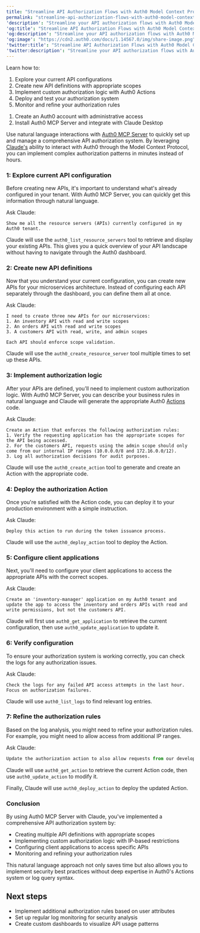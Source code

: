 ```yaml
---
title: "Streamline API Authorization Flows with Auth0 Model Context Protocol (MCP) Server"
permalink: "streamline-api-authorization-flows-with-auth0-model-context-protocol-mcp"
'description': "Streamline your API authorization flows with Auth0 Model Context Protocol (MCP) Server."
'og:title': "Streamline API Authorization Flows with Auth0 Model Context Protocol (MCP) Server"
'og:description': "Streamline your API authorization flows with Auth0 Model Context Protocol (MCP) Server."
'og:image': "https://cdn2.auth0.com/docs/1.14567.0/img/share-image.png"
'twitter:title': "Streamline API Authorization Flows with Auth0 Model Context Protocol (MCP) Server"
'twitter:description': "Streamline your API authorization flows with Auth0 Model Context Protocol (MCP) Server."
---
```


<Card title="Overview">

Learn how to:

1. Explore your current API configurations
2. Create new API definitions with appropriate scopes
3. Implement custom authorization logic with Auth0 Actions
4. Deploy and test your authorization system
5. Monitor and refine your authorization rules

</Card>

<Card title="Avant de commencer">

1. Create an Auth0 account with administrative access
2. Install Auth0 MCP Server and integrate with Claude Desktop

</Card>

Use natural language interactions with [Auth0 MCP Server](/docs/fr-ca/get-started/auth0-mcp-server) to quickly set up and manage a comprehensive API authorization system. By leveraging [Claude's](https://claude.ai/) ability to interact with Auth0 through the Model Context Protocol, you can implement complex authorization patterns in minutes instead of hours.

### 1: Explore current API configuration

Before creating new APIs, it's important to understand what's already configured in your tenant. With Auth0 MCP Server, you can quickly get this information through natural language.

Ask Claude:

``` lines
Show me all the resource servers (APIs) currently configured in my Auth0 tenant.
```

Claude will use the `auth0_list_resource_servers` tool to retrieve and display your existing APIs. This gives you a quick overview of your API landscape without having to navigate through the <Tooltip href="/docs/fr-ca/glossary?term=auth0-dashboard" tip="Auth0 Dashboard
Principal produit d’Auth0 pour configurer vos services." cta="Voir le glossaire">Auth0 dashboard</Tooltip>.

### 2: Create new API definitions

Now that you understand your current configuration, you can create new APIs for your microservices architecture. Instead of configuring each API separately through the dashboard, you can define them all at once.

Ask Claude:

``` lines
I need to create three new APIs for our microservices:
1. An inventory API with read and write scopes
2. An orders API with read and write scopes
3. A customers API with read, write, and admin scopes

Each API should enforce scope validation.
```

Claude will use the `auth0_create_resource_server` tool multiple times to set up these APIs.

### 3: Implement authorization logic

After your APIs are defined, you'll need to implement custom authorization logic. With Auth0 MCP Server, you can describe your business rules in natural language and Claude will generate the appropriate Auth0 [Actions](/docs/fr-ca/customize/actions) code.

Ask Claude:

``` lines
Create an Action that enforces the following authorization rules:
1. Verify the requesting application has the appropriate scopes for the API being accessed.
2. For the customers API, requests using the admin scope should only come from our internal IP ranges (10.0.0.0/8 and 172.16.0.0/12).
3. Log all authorization decisions for audit purposes.
```

Claude will use the `auth0_create_action` tool to generate and create an Action with the appropriate code.

### 4: Deploy the authorization Action

Once you're satisfied with the Action code, you can deploy it to your production environment with a simple instruction.

Ask Claude:

``` lines
Deploy this action to run during the token issuance process.
```

Claude will use the `auth0_deploy_action` tool to deploy the Action.

### 5: Configure client applications

Next, you'll need to configure your client applications to access the appropriate APIs with the correct scopes.

Ask Claude:

``` lines
Create an 'inventory-manager' application on my Auth0 tenant and update the app to access the inventory and orders APIs with read and write permissions, but not the customers API.
```

Claude will first use `auth0_get_application` to retrieve the current configuration, then use `auth0_update_application` to update it.

### 6: Verify configuration

To ensure your authorization system is working correctly, you can check the logs for any authorization issues.

Ask Claude:

``` lines
Check the logs for any failed API access attempts in the last hour. Focus on authorization failures.
```

Claude will use `auth0_list_logs` to find relevant log entries.

### 7: Refine the authorization rules

Based on the log analysis, you might need to refine your authorization rules. For example, you might need to allow access from additional IP ranges.

Ask Claude:

```python lines
Update the authorization action to also allow requests from our development VPN range 192.168.100.0/24.
```

Claude will use `auth0_get_action` to retrieve the current Action code, then use `auth0_update_action` to modify it.

Finally, Claude will use `auth0_deploy_action` to deploy the updated Action.

### Conclusion

By using Auth0 MCP Server with Claude, you've implemented a comprehensive API authorization system by:

* Creating multiple API definitions with appropriate scopes
* Implementing custom authorization logic with IP-based restrictions
* Configuring client applications to access specific APIs
* Monitoring and refining your authorization rules

This natural language approach not only saves time but also allows you to implement security best practices without deep expertise in Auth0's Actions system or log query syntax.

## Next steps

* Implement additional authorization rules based on user attributes
* Set up regular log monitoring for security analysis
* Create custom dashboards to visualize API usage patterns